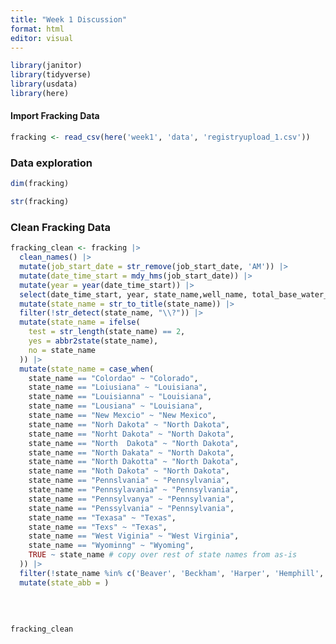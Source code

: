 ```yaml
---
title: "Week 1 Discussion"
format: html
editor: visual
---
```

 
```r
library(janitor)
library(tidyverse)
library(usdata)
library(here)
```
#### Import Fracking Data
```r
fracking <- read_csv(here('week1', 'data', 'registryupload_1.csv'))
```
### Data exploration 
```r
dim(fracking)

str(fracking)
```

### Clean Fracking Data
```r
fracking_clean <- fracking |> 
  clean_names() |> 
  mutate(job_start_date = str_remove(job_start_date, 'AM')) |> 
  mutate(date_time_start = mdy_hms(job_start_date)) |> 
  mutate(year = year(date_time_start)) |> 
  select(date_time_start, year, state_name,well_name, total_base_water_volume) |> 
  mutate(state_name = str_to_title(state_name)) |> 
  filter(!str_detect(state_name, "\\?")) |> 
  mutate(state_name = ifelse(
    test = str_length(state_name) == 2,
    yes = abbr2state(state_name),
    no = state_name
  )) |> 
  mutate(state_name = case_when(
    state_name == "Colordao" ~ "Colorado",
    state_name == "Loiusiana" ~ "Louisiana",
    state_name == "Louisianna" ~ "Louisiana",
    state_name == "Lousiana" ~ "Louisiana",
    state_name == "New Mexcio" ~ "New Mexico",
    state_name == "Norh Dakota" ~ "North Dakota",
    state_name == "Norht Dakota" ~ "North Dakota",
    state_name == "North  Dakota" ~ "North Dakota",
    state_name == "North Dakata" ~ "North Dakota",
    state_name == "North Dakotta" ~ "North Dakota",
    state_name == "Noth Dakota" ~ "North Dakota",
    state_name == "Pennslvania" ~ "Pennsylvania",
    state_name == "Pennsylavania" ~ "Pennsylvania",
    state_name == "Pennsylvanya" ~ "Pennsylvania",
    state_name == "Penssylvania" ~ "Pennsylvania",
    state_name == "Texasa" ~ "Texas",
    state_name == "Texs" ~ "Texas", 
    state_name == "West Viginia" ~ "West Virginia",
    state_name == "Wyominng" ~ "Wyoming", 
    TRUE ~ state_name # copy over rest of state names from as-is
  )) |> 
  filter(!state_name %in% c('Beaver', 'Beckham', 'Harper', 'Hemphill', 'Midland', 'Red River', 'Roosevelt', 'Rusk', 'State', 'Ward')) |> 
  mutate(state_abb = )
           
           
           
          
fracking_clean
```

 